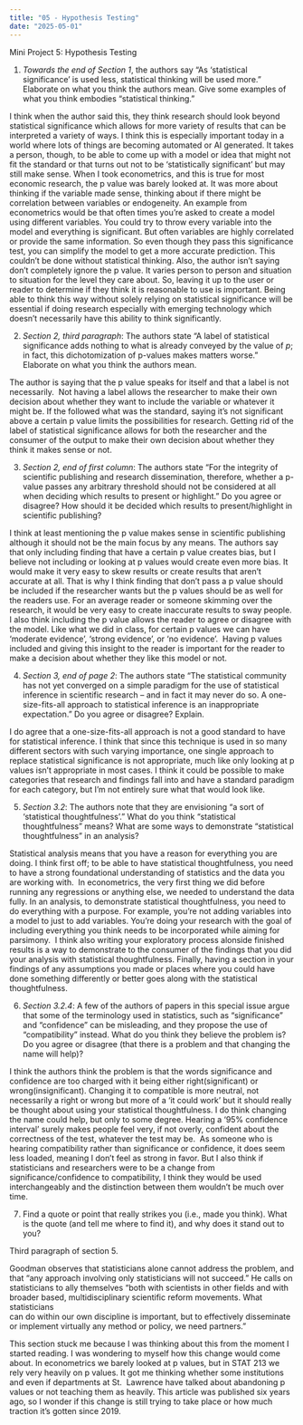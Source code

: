 ```yaml
---
title: "05 - Hypothesis Testing"
date: "2025-05-01"
---
```


Mini Project 5: Hypothesis Testing

1.  *Towards the end of Section 1*, the authors say "As 'statistical significance' is used less, statistical thinking will be used more." Elaborate on what you think the authors mean. Give some examples of what you think embodies "statistical thinking."

I think when the author said this, they think research should look beyond statistical significance which allows for more variety of results that can be interpreted a variety of ways. I think this is especially important today in a world where lots of things are becoming automated or AI generated. It takes a person, though, to be able to come up with a model or idea that might not fit the standard or that turns out not to be 'statistically significant' but may still make sense. When I took econometrics, and this is true for most economic research, the p value was barely looked at. It was more about thinking if the variable made sense, thinking about if there might be correlation between variables or endogeneity. An example from econometrics would be that often times you're asked to create a model using different variables. You could try to throw every variable into the model and everything is significant. But often variables are highly correlated or provide the same information. So even though they pass this significance test, you can simplify the model to get a more accurate prediction. This couldn't be done without statistical thinking. Also, the author isn't saying don't completely ignore the p value. It varies person to person and situation to situation for the level they care about. So, leaving it up to the user or reader to determine if they think it is reasonable to use is important. Being able to think this way without solely relying on statistical significance will be essential if doing research especially with emerging technology which doesn't necessarily have this ability to think significantly.

2.  *Section 2, third paragraph*: The authors state "A label of statistical significance adds nothing to what is already conveyed by the value of *p*; in fact, this dichotomization of p-values makes matters worse." Elaborate on what you think the authors mean.

The author is saying that the p value speaks for itself and that a label is not necessarily.  Not having a label allows the researcher to make their own decision about whether they want to include the variable or whatever it might be. If the followed what was the standard, saying it's not significant above a certain p value limits the possibilities for research. Getting rid of the label of statistical significance allows for both the researcher and the consumer of the output to make their own decision about whether they think it makes sense or not.  

3.  *Section 2, end of first column*: The authors state "For the integrity of scientific publishing and research dissemination, therefore, whether a p-value passes any arbitrary threshold should not be considered at all when deciding which results to present or highlight." Do you agree or disagree? How should it be decided which results to present/highlight in scientific publishing?

I think at least mentioning the p value makes sense in scientific publishing although it should not be the main focus by any means. The authors say that only including finding that have a certain p value creates bias, but I believe not including or looking at p values would create even more bias. It would make it very easy to skew results or create results that aren't accurate at all. That is why I think finding that don't pass a p value should be included if the researcher wants but the p values should be as well for the readers use. For an average reader or someone skimming over the research, it would be very easy to create inaccurate results to sway people. I also think including the p value allows the reader to agree or disagree with the model. Like what we did in class, for certain p values we can have 'moderate evidence', 'strong evidence', or 'no evidence'.  Having p values included and giving this insight to the reader is important for the reader to make a decision about whether they like this model or not. 

4.  *Section 3, end of page 2*: The authors state "The statistical community has not yet converged on a simple paradigm for the use of statistical inference in scientific research -- and in fact it may never do so. A one-size-fits-all approach to statistical inference is an inappropriate expectation." Do you agree or disagree? Explain.

I do agree that a one-size-fits-all approach is not a good standard to have for statistical inference. I think that since this technique is used in so many different sectors with such varying importance, one single approach to replace statistical significance is not appropriate, much like only looking at p values isn't appropriate in most cases. I think it could be possible to make categories that research and findings fall into and have a standard paradigm for each category, but I'm not entirely sure what that would look like.

5.  *Section 3.2*: The authors note that they are envisioning "a sort of 'statistical thoughtfulness'." What do you think "statistical thoughtfulness" means? What are some ways to demonstrate "statistical thoughtfulness" in an analysis?

Statistical analysis means that you have a reason for everything you are doing. I think first off; to be able to have statistical thoughtfulness, you need to have a strong foundational understanding of statistics and the data you are working with.  In econometrics, the very first thing we did before running any regressions or anything else, we needed to understand the data fully. In an analysis, to demonstrate statistical thoughtfulness, you need to do everything with a purpose. For example, you're not adding variables into a model to just to add variables. You're doing your research with the goal of including everything you think needs to be incorporated while aiming for parsimony.  I think also writing your exploratory process alonside finished results is a way to demonstrate to the consumer of the findings that you did your analysis with statistical thoughtfulness. Finally, having a section in your findings of any assumptions you made or places where you could have done something differently or better goes along with the statistical thoughtfulness.  

6.  *Section 3.2.4*: A few of the authors of papers in this special issue argue that some of the terminology used in statistics, such as "significance" and "confidence" can be misleading, and they propose the use of "compatibility" instead. What do you think they believe the problem is? Do you agree or disagree (that there is a problem and that changing the name will help)?

I think the authors think the problem is that the words significance and confidence are too charged with it being either right(significant) or wrong(insignificant). Changing it to compatible is more neutral, not necessarily a right or wrong but more of a 'it could work' but it should really be thought about using your statistical thoughtfulness. I do think changing the name could help, but only to some degree. Hearing a '95% confidence interval' surely makes people feel very, if not overly, confident about the correctness of the test, whatever the test may be.  As someone who is hearing compatibility rather than significance or confidence, it does seem less loaded, meaning I don't feel as strong in favor. But I also think if statisticians and researchers were to be a change from significance/confidence to compatibility, I think they would be used interchangeably and the distinction between them wouldn't be much over time.

7.  Find a quote or point that really strikes you (i.e., made you think). What is the quote (and tell me where to find it), and why does it stand out to you?

Third paragraph of section 5.

Goodman observes that statisticians alone cannot address the problem, and that "any approach involving only statisticians will not succeed." He calls on statisticians to ally themselves "both with scientists in other fields and with broader based, multidisciplinary scientific reform movements. What statisticians\
can do within our own discipline is important, but to effectively disseminate or implement virtually any method or policy, we need partners."

This section stuck me because I was thinking about this from the moment I started reading. I was wondering to myself how this change would come about. In econometrics we barely looked at p values, but in STAT 213 we rely very heavily on p values. It got me thinking whether some institutions and even if departments at St.  Lawrence have talked about abandoning p values or not teaching them as heavily. This article was published six years ago, so I wonder if this change is still trying to take place or how much traction it's gotten since 2019.
